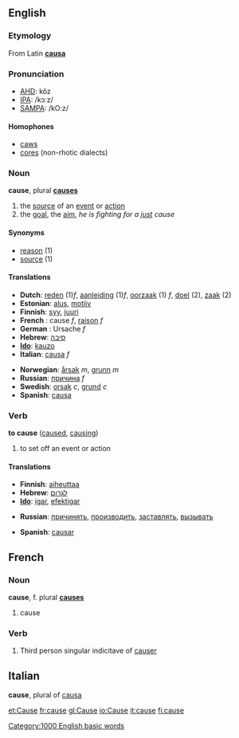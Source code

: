 ==English==
===Etymology===
From Latin '''[[causa]]'''

===Pronunciation===
*[[w:AHD|AHD]]: kôz
*[[w:IPA|IPA]]: /kɔːz/
*[[w:SAMPA|SAMPA]]: /kO:z/

====Homophones====
*[[caws]]
*[[cores]] (non-rhotic dialects)

===Noun===
'''cause''', plural '''[[causes]]'''
# the [[source]] of an [[event]] or [[action]]
# the [[goal]], the [[aim]], ''he is fighting for a [[just]] cause''

====Synonyms====
*[[reason]] (1)
*[[source]] (1)

====Translations====
{{top}}
*'''Dutch''': [[reden]] (1)''f'', [[aanleiding]] (1)''f'', [[oorzaak]] (1) ''f'', [[doel]] (2), [[zaak]] (2)
*'''Estonian''': [[alus#Estonian|alus]], [[motiiv]]
*'''Finnish''': [[syy]], [[juuri]]
*'''French''' : cause ''f'', [[raison]] ''f''
*'''German''' : Ursache ''f''
*'''Hebrew''': [[סיבה]] 
*'''[[Ido]]''': [[kauzo]]
*'''Italian''': [[causa]] ''f''
{{mid}}
*'''Norwegian''': [[årsak]] ''m'', [[grunn]] ''m''
*'''Russian''': [[причина]] ''f''
*'''Swedish''': [[orsak]] ''c'', [[grund]] ''c''
*'''Spanish''': [[causa]]
{{bottom}}

===Verb===
'''to cause'''  ([[caused]], [[causing]])
#to set off an event or action

====Translations====
{{top}}
*'''Finnish''': [[aiheuttaa]]
*'''Hebrew''': [[לגרום]]
*'''[[Ido]]''': [[igar]], [[efektigar]]
{{mid}}
*'''Russian''': [[причинять]], [[производить]], [[заставлять]], [[вызывать]]
{{bottom}}
*'''Spanish''': [[causar]]

==French==

===Noun===
'''cause''', f. plural '''[[causes]]'''
# cause
===Verb===
# Third person singular indicitave of [[causer]]

==Italian==

'''cause''', plural of [[causa]]

[[Category:1000 English basic words]]

[[et:Cause]]
[[fr:cause]]
[[gl:Cause]]
[[io:Cause]]
[[it:cause]]
[[fi:cause]]